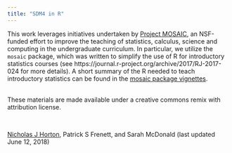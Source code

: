 ```yaml
---
title: "SDM4 in R"
---
```


This work leverages initiatives undertaken by [Project MOSAIC](http://www.mosaic-web.org), an NSF-funded effort to improve the teaching of statistics, calculus, science and computing in the undergraduate curriculum. In particular, we utilize the `mosaic` package, which was written to simplify the use of R for introductory statistics courses (see https://journal.r-project.org/archive/2017/RJ-2017-024 for more details). A short summary of the R needed to teach introductory statistics can be found in the [mosaic package vignettes](http://cran.r-project.org/web/packages/mosaic).

<br>
These materials are made available under a creative commons remix with attribution license.

<br>
<p>[Nicholas J Horton](https://www.amherst.edu/people/facstaff/nhorton), Patrick S Frenett, and Sarah McDonald (last updated June 12, 2018)</p>
